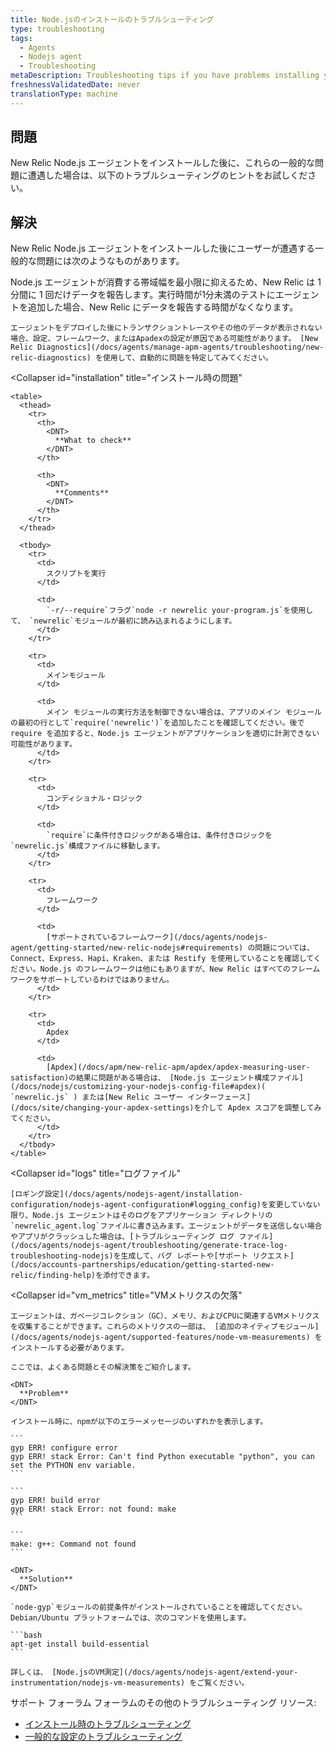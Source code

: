 ```yaml
---
title: Node.jsのインストールのトラブルシューティング
type: troubleshooting
tags:
  - Agents
  - Nodejs agent
  - Troubleshooting
metaDescription: Troubleshooting tips if you have problems installing your New Relic Node.js agent.
freshnessValidatedDate: never
translationType: machine
---
```


## 問題

New Relic Node.js エージェントをインストールした後に、これらの一般的な問題に遭遇した場合は、以下のトラブルシューティングのヒントをお試しください。

## 解決

New Relic Node.js エージェントをインストールした後にユーザーが遭遇する一般的な問題には次のようなものがあります。

<CollapserGroup>
  <Collapser
    id="no_data"
    title="データが見えない"
  >
    Node.js エージェントが消費する帯域幅を最小限に抑えるため、New Relic は 1 分間に 1 回だけデータを報告します。実行時間が1分未満のテストにエージェントを追加した場合、New Relic にデータを報告する時間がなくなります。

    エージェントをデプロイした後にトランザクショントレースやその他のデータが表示されない場合、設定、フレームワーク、またはApadexの設定が原因である可能性があります。 [New Relic Diagnostics](/docs/agents/manage-apm-agents/troubleshooting/new-relic-diagnostics) を使用して、自動的に問題を特定してみてください。
  </Collapser>

  <Collapser
    id="installation"
    title="インストール時の問題"
  >
    <table>
      <thead>
        <tr>
          <th>
            <DNT>
              **What to check**
            </DNT>
          </th>

          <th>
            <DNT>
              **Comments**
            </DNT>
          </th>
        </tr>
      </thead>

      <tbody>
        <tr>
          <td>
            スクリプトを実行
          </td>

          <td>
            `-r/--require`フラグ`node -r newrelic your-program.js`を使用して、 `newrelic`モジュールが最初に読み込まれるようにします。
          </td>
        </tr>

        <tr>
          <td>
            メインモジュール
          </td>

          <td>
            メイン モジュールの実行方法を制御できない場合は、アプリのメイン モジュールの最初の行として`require('newrelic')`を追加したことを確認してください。後で require を追加すると、Node.js エージェントがアプリケーションを適切に計測できない可能性があります。
          </td>
        </tr>

        <tr>
          <td>
            コンディショナル・ロジック
          </td>

          <td>
            `require`に条件付きロジックがある場合は、条件付きロジックを`newrelic.js`構成ファイルに移動します。
          </td>
        </tr>

        <tr>
          <td>
            フレームワーク
          </td>

          <td>
            [サポートされているフレームワーク](/docs/agents/nodejs-agent/getting-started/new-relic-nodejs#requirements) の問題については、Connect、Express、Hapi、Kraken、または Restify を使用していることを確認してください。Node.js のフレームワークは他にもありますが、New Relic はすべてのフレームワークをサポートしているわけではありません。
          </td>
        </tr>

        <tr>
          <td>
            Apdex
          </td>

          <td>
            [Apdex](/docs/apm/new-relic-apm/apdex/apdex-measuring-user-satisfaction)の結果に問題がある場合は、 [Node.js エージェント構成ファイル](/docs/nodejs/customizing-your-nodejs-config-file#apdex)( `newrelic.js` ) または[New Relic ユーザー インターフェース](/docs/site/changing-your-apdex-settings)を介して Apdex スコアを調整してみてください。
          </td>
        </tr>
      </tbody>
    </table>
  </Collapser>

  <Collapser
    id="logs"
    title="ログファイル"
  >
    [ロギング設定](/docs/agents/nodejs-agent/installation-configuration/nodejs-agent-configuration#logging_config)を変更していない限り、Node.js エージェントはそのログをアプリケーション ディレクトリの`newrelic_agent.log`ファイルに書き込みます。エージェントがデータを送信しない場合やアプリがクラッシュした場合は、[トラブルシューティング ログ ファイル](/docs/agents/nodejs-agent/troubleshooting/generate-trace-log-troubleshooting-nodejs)を生成して、バグ レポートや[サポート リクエスト](/docs/accounts-partnerships/education/getting-started-new-relic/finding-help)を添付できます。
  </Collapser>

  <Collapser
    id="vm_metrics"
    title="VMメトリクスの欠落"
  >
    エージェントは、ガベージコレクション（GC）、メモリ、およびCPUに関連するVMメトリクスを収集することができます。これらのメトリクスの一部は、 [追加のネイティブモジュール](/docs/agents/nodejs-agent/supported-features/node-vm-measurements) をインストールする必要があります。

    ここでは、よくある問題とその解決策をご紹介します。

    <DNT>
      **Problem**
    </DNT>

    インストール時に、npmが以下のエラーメッセージのいずれかを表示します。

    ```
    gyp ERR! configure error
    gyp ERR! stack Error: Can't find Python executable "python", you can set the PYTHON env variable.
    ```

    ```
    gyp ERR! build error
    gyp ERR! stack Error: not found: make
    ```

    ```
    make: g++: Command not found
    ```

    <DNT>
      **Solution**
    </DNT>

    `node-gyp`モジュールの前提条件がインストールされていることを確認してください。Debian/Ubuntu プラットフォームでは、次のコマンドを使用します。

    ```bash
    apt-get install build-essential
    ```

    詳しくは、 [Node.jsのVM測定](/docs/agents/nodejs-agent/extend-your-instrumentation/nodejs-vm-measurements) をご覧ください。
  </Collapser>
</CollapserGroup>

サポート フォーラム フォーラムのその他のトラブルシューティング リソース:

* [インストール時のトラブルシューティング](https://discuss.newrelic.com/t/node-js-troubleshooting-framework-install/108682)
* [一般的な設定のトラブルシューティング](https://discuss.newrelic.com/t/node-js-troubleshooting-framework-configuration/119977)
